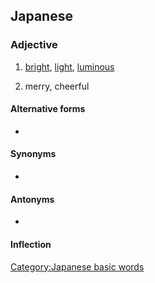 ==Japanese==
{{ja-kanjitab}}

===Adjective===
{{ja-adj|infl=i|あかるい}}

# [[bright]], [[light]], [[luminous]]
#: {{ja-usex|'''明るい'''日差しがあたりを照らしていた。|'''あかるい''' ひざし が あたり を てらして いた。|The '''bright''' sunshine illuminated the area.}}
# merry, cheerful
#: {{ja-usex|電話の向こうから'''明るい'''声が返ってきた。|でんわ の むこう から '''あかるい''' こえ が かえって きた。|A '''cheerful''' voice answered the phone.}}

====Alternative forms====
* {{l|ja|明い}}

====Synonyms====
* {{ja-r|鮮明|せんめい}}

====Antonyms====
* {{ja-r|暗い|くらい}}

====Inflection====
{{ja-i|あかる}}

[[Category:Japanese basic words]]
